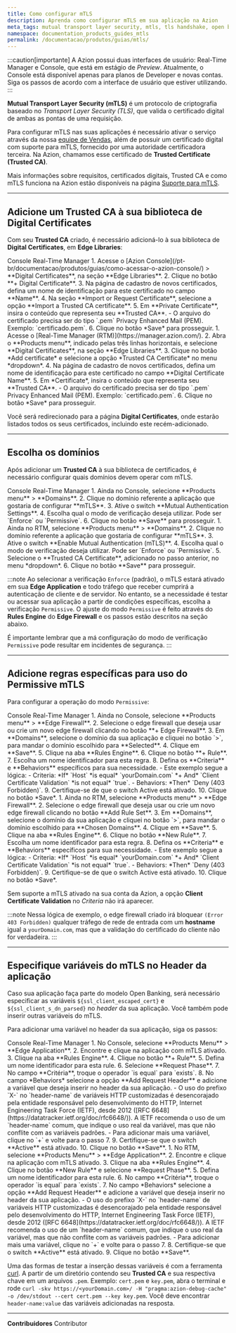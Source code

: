 ```yaml
---
title: Como configurar mTLS
description: Aprenda como configurar mTLS em sua aplicação na Azion
meta_tags: mutual transport layer security, mtls, tls handshake, open banking, certificados, certificados digitais
namespace: documentation_products_guides_mtls
permalink: /documentacao/produtos/guias/mtls/
---
```



:::caution[importante]
A Azion possui duas interfaces de usuário: Real-Time Manager e Console, que está em estágio de *Preview*. Atualmente, o Console está disponível apenas para planos de Developer e novas contas. Siga os passos de acordo com a interface de usuário que estiver utilizando.
:::

**Mutual Transport Layer Security (mTLS)** é um protocolo de criptografia baseado no *Transport Layer Security (TLS)*, que valida o certificado digital de ambas as pontas de uma requisição.

Para configurar mTLS nas suas aplicações é necessário ativar o serviço através da nossa [equipe de Vendas](https://www.azion.com/pt-br/contate-vendas/), além de possuir um certificado digital com suporte para mTLS, fornecido por uma autoridade certificadora terceira. Na Azion, chamamos esse certificado de **Trusted Certificate (Trusted CA)**.

Mais informações sobre requisitos, certificados digitais, Trusted CA e como mTLS funciona na Azion estão disponíveis na página [Suporte para mTLS](/pt-br/documentacao/produtos/secure/edge-firewall/mtls/).

---

## Adicione um Trusted CA à sua biblioteca de Digital Certificates

Com seu **Trusted CA** criado, é necessário adicioná-lo à sua biblioteca de **Digital Certificates**, em **Edge Libraries**:

<Tabs client:visible>
    <Fragment slot="tab.console">Console</Fragment>
    <Fragment slot="tab.rtm">Real-Time Manager</Fragment>

<Fragment slot="panel.console">
1. Acesse o [Azion Console](/pt-br/documentacao/produtos/guias/como-acessar-o-azion-console/) > **Digital Certificates**, na seção **Edge Libraries**.
2. Clique no botão **+ Digital Certificate**.
3. Na página de cadastro de novos certificados, defina um nome de identificação para este certificado no campo **Name**.
4. Na seção **Import or Request Certificate**, selecione a opção **Import a Trusted CA certificate**.
5. Em  **Private Certificate**, insira o conteúdo que representa seu **Trusted CA**.
- O arquivo do certificado precisa ser do tipo `.pem` Privacy Enhanced Mail (PEM). Exemplo: `certificado.pem`.
6. Clique no botão *Save* para prosseguir.
</Fragment>

<Fragment slot="panel.rtm">
1. Acesse o [Real-Time Manager (RTM)](https://manager.azion.com/).
2. Abra o **Products menu**, indicado pelas três linhas horizontais, e selecione **Digital Certificates**, na seção **Edge Libraries**.
3. Clique no botão *Add certificate* e selecione a opção *Trusted CA Certificate* no menu *dropdown*.
4. Na página de cadastro de novos certificados, defina um nome de identificação para este certificado no campo **Digital Certificate Name**.
5. Em *Certificate*, insira o conteúdo que representa seu **Trusted CA**.
- O arquivo do certificado precisa ser do tipo `.pem` Privacy Enhanced Mail (PEM). Exemplo: `certificado.pem`.
6. Clique no botão *Save* para prosseguir.
</Fragment>

</Tabs>

Você será redirecionado para a página **Digital Certificates**, onde estarão listados todos os seus certificados, incluindo este recém-adicionado.

---

## Escolha os domínios

Após adicionar um **Trusted CA** à sua biblioteca de certificados, é necessário configurar quais domínios devem operar com mTLS.

<Tabs client:visible>
    <Fragment slot="tab.console">Console</Fragment>
    <Fragment slot="tab.rtm">Real-Time Manager</Fragment>

<Fragment slot="panel.console">
1. Ainda no Console, selecione **Products menu** > **Domains**.
2. Clique no domínio referente a aplicação que gostaria de configurar **mTLS**.
3. Ative o switch **Mutual Authentication Settings**.
4. Escolha qual o modo de verificação deseja utilizar. Pode ser `Enforce` ou `Permissive`.
6. Clique no botão **Save** para prosseguir.
</Fragment>

<Fragment slot="panel.rtm">
1. Ainda no RTM, selecione **Products menu** > **Domains**.
2. Clique no domínio referente a aplicação que gostaria de configurar **mTLS**.
3. Ative o switch **Enable Mutual Authentication (mTLS)**.
4. Escolha qual o modo de verificação deseja utilizar. Pode ser `Enforce` ou `Permissive`.
5. Selecione o **Trusted CA Certificate**, adicionado no passo anterior, no menu *dropdown*.
6. Clique no botão **Save** para prosseguir.
</Fragment>


</Tabs>

:::note
Ao selecionar a verificação `Enforce` (padrão), o mTLS estará ativado em sua **Edge Application** e todo tráfego que receber cumprirá a autenticação de cliente e de servidor.  No entanto, se a necessidade é testar ou acessar sua aplicação a partir de condições específicas, escolha a verificação `Permissive`. O ajuste do modo `Permissive` é feito através do **Rules Engine** do **Edge Firewall** e os passos estão descritos na seção abaixo.

É importante lembrar que a má configuração do modo de verificação `Permissive` pode resultar em incidentes de segurança.
:::

---

## Adicione regras específicas para uso do Permissive mTLS

Para configurar a operação do modo `Permissive`: 

<Tabs client:visible>
    <Fragment slot="tab.console">Console</Fragment>
    <Fragment slot="tab.rtm">Real-Time Manager</Fragment>

<Fragment slot="panel.console">
1. Ainda no Console, selecione **Products menu** > **Edge Firewall**.
2. Selecione o edge firewall que deseja usar ou crie um novo edge firewall clicando no botão **+ Edge Firewall**.
3. Em **Domains**, selecione o domínio da sua aplicação e cliquei no botão `>`, para mandar o domínio escolhido para **Selected**.
4. Clique em **Save**.
5. Clique na aba **Rules Engine**.
6. Clique no botão **+ Rule**.
7. Escolha um nome identificador para esta regra.
8. Defina os **Criteria** e **Behaviors** específicos para sua necessidade.
- Este exemplo segue a lógica:
    - Criteria: *If* `Host` *is equal* `yourDomain.com` *+ And* `Client Certificate Validation` *is not equal* `true`.
    - Behaviors: *Then* `Deny (403 Forbidden)`.
9. Certifique-se de que o switch Active está ativado.
10. Clique no botão *Save*.
</Fragment>

<Fragment slot="panel.rtm">
1. Ainda no RTM, selecione **Products menu** > **Edge Firewall**.
2. Selecione o edge firewall que deseja usar ou crie um novo edge firewall clicando no botão **Add Rule Set**.
3. Em **Domains**, selecione o domínio da sua aplicação e cliquei no botão `>`, para mandar o domínio escolhido para **Chosen Domains**.
4. Clique em **Save**.
5. Clique na aba **Rules Engine**.
6. Clique no botão **New Rule**.
7. Escolha um nome identificador para esta regra.
8. Defina os **Criteria** e **Behaviors** específicos para sua necessidade.
- Este exemplo segue a lógica:
    - Criteria: *If* `Host` *is equal* `yourDomain.com` *+ And* `Client Certificate Validation` *is not equal* `true`.
    - Behaviors: *Then* `Deny (403 Forbidden)`.
9. Certifique-se de que o switch Active está ativado.
10. Clique no botão *Save*.
</Fragment>

</Tabs>

Sem suporte a mTLS ativado na sua conta da Azion, a opção **Client Certificate Validation** no *Criteria* não irá aparecer.

:::note
Nessa lógica de exemplo, o edge firewall criado irá bloquear `(Error 403 Forbidden)` qualquer tráfego de rede de entrada com um **hostname** igual a `yourDomain.com`, mas que a validação do certificado do cliente não for verdadeira.
:::

---

## Especifique variáveis do mTLS no Header da aplicação

Caso sua aplicação faça parte do modelo Open Banking, será necessário especificar as variáveis `${ssl_client_escaped_cert}` e `${ssl_client_s_dn_parsed}` no *header* da sua aplicação. Você também pode inserir outras variáveis do mTLS.

<LinkButton link="/pt-br/documentacao/produtos/build/edge-application/rules-engine/" text="consulte a lista de variáveis disponíveis" outlined />

Para adicionar uma variável no header da sua aplicação, siga os passos:

<Tabs client:visible>
    <Fragment slot="tab.console">Console</Fragment>
    <Fragment slot="tab.rtm">Real-Time Manager</Fragment>

<Fragment slot="panel.console">
1. No Console, selecione **Products Menu** > **Edge Application**.
2. Encontre e clique na aplicação com mTLS ativado.
3. Clique na aba **Rules Engine**.
4. Clique no botão **+ Rule**.
5. Defina um nome identificador para esta rule.
6. Selecione **Request Phase**.
7. No campo **Critéria**, troque o operador `is equal` para `exists`.
8. No campo *Behaviors* selecione a opção **Add Request Header** e adicione a variável que deseja inserir no header da sua aplicação.
- O uso do prefixo `X-` no `header-name` de variáveis HTTP customizadas é desencorajado pela entidade responsável pelo desenvolvimento do HTTP, Internet Engineering Task Force (IETF), desde 2012 ([RFC 6648](https://datatracker.ietf.org/doc/rfc6648/)). A IETF recomenda o uso de um `header-name` comum, que indique o uso real da variável, mas que não conflite com as variáveis padrões.
- Para adicionar mais uma variável, clique no `+` e volte para o passo 7.
9. Certifique-se que o switch **Active** está ativado.
10. Clique no botão **Save**.
</Fragment>

<Fragment slot="panel.rtm">
1. No RTM, selecione **Products Menu** > **Edge Application**.
2. Encontre e clique na aplicação com mTLS ativado.
3. Clique na aba **Rules Engine**.
4. Clique no botão **New Rule** e selecione **Request Phase**.
5. Defina um nome identificador para esta rule.
6. No campo **Critéria**, troque o operador `is equal` para `exists`.
7. No campo *Behaviors* selecione a opção **Add Request Header** e adicione a variável que deseja inserir no header da sua aplicação.
- O uso do prefixo `X-` no `header-name` de variáveis HTTP customizadas é desencorajado pela entidade responsável pelo desenvolvimento do HTTP, Internet Engineering Task Force (IETF), desde 2012 ([RFC 6648](https://datatracker.ietf.org/doc/rfc6648/)). A IETF recomenda o uso de um `header-name` comum, que indique o uso real da variável, mas que não conflite com as variáveis padrões.
- Para adicionar mais uma variável, clique no `+` e volte para o passo 7.
8. Certifique-se que o switch **Active** está ativado.
9. Clique no botão **Save**.
</Fragment>

</Tabs>

Uma das formas de testar a inserção dessas variáveis é com a ferramenta [curl](https://curl.se/). A partir de um diretório contendo seu **Trusted CA** e sua respectiva chave em um arquivos `.pem`. Exemplo: `cert.pem` e `key.pem`, abra o terminal e rode `curl -skv https://<yourDomain.com>/ -H "pragma:azion-debug-cache" -o /dev/stdout --cert cert.pem --key key.pem`. Você deve encontrar `header-name:value` das variáveis adicionadas na resposta.





---


**Contribuidores** <ContributorList>Contributor</ContributorList>
